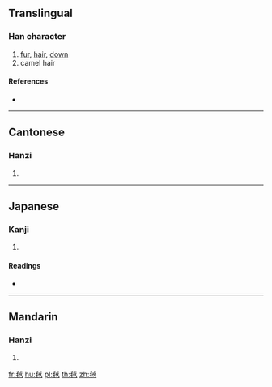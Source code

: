 ==Translingual==

===Han character===
{{Han char|rn=82|rad=毛|as=06|sn=10|four=23715|canj=HUIJ}}

# [[fur]], [[hair]], [[down]]
# camel hair

====References====
* {{Han ref|kx=0593.010|dkj=16819|dj=0985.110|hdz=31996.220|uh=6BE7|ud=27623|bh=D243|bd=53827}}

----

==Cantonese==

===Hanzi===
{{yue-hanzi|jyut=|y=yung4}}

# {{defn|lang=yue|sort=毛06}}

----

==Japanese==

===Kanji===
{{ja-kanji|grade=|rs=毛06}}

# {{defn|lang=ja|sort=毛06}}

====Readings====
* {{ja-readings|on=[[じゅう]] (jū), [[にゅ]] (nyu)|kun=}}

----

==Mandarin==

===Hanzi===
{{cmn-hanzi|pin=[[róng]] ([[rong2]])|wg=jung<sup>2</sup>}}

# {{defn|lang=cmn|sort=毛06}}

[[fr:毧]]
[[hu:毧]]
[[pl:毧]]
[[th:毧]]
[[zh:毧]]